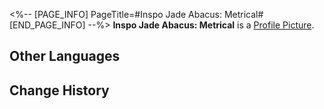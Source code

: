 <%-- [PAGE_INFO]
PageTitle=#Inspo Jade Abacus: Metrical#
[END_PAGE_INFO] --%>
{{Item Infobox
|id          = 140270
|image       = Item Inspo Jade Abacus- Metrical.png
|type        = Mission Item
|invCategory = Missions
|rarity      = 3
|effect      = 
|description = A Jade Abacus that stores machine learning data and codes. It is used to help Cong write poems.
}}
{{Description|''"They say 'Poetry cannot be about technology, as it is not romantic,' but technology can be romantic, right?"''}}
'''Inspo Jade Abacus: Metrical''' is a [[Profile Picture]].

==Other Languages==
{{Other Languages
|en   = Inspo Jade Abacus: Metrical
|zhs  = 灵感玉兆•格律
|zht  = 靈感玉兆•格律
|ja   = 着想玉兆・格律
|ko   = 영감 옥조•운율
|es   = Ábaco de jade inspirador: Métrica
|fr   = Boulier de jade d'inspi' métrique
|ru   = Счёты вдохновения: Рифма
|th   = Inspo Jade Abacus: ฉันทลักษณ์
|vi   = Bàn Tính Ngọc Linh Cảm - Niêm Luật
|de   = Inspirierender Jade-Abakus: Metrisch
|id   = Chip Inspirasi Jade Abacus: Metrik
|pt   = Ábaco de Jade de Inspiração: Métrico
}}

==Change History==
{{Change History|1.2}}